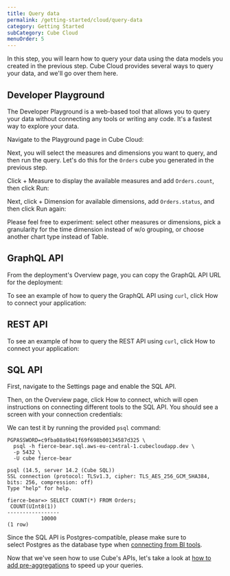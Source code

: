 ```yaml
---
title: Query data
permalink: /getting-started/cloud/query-data
category: Getting Started
subCategory: Cube Cloud
menuOrder: 5
---
```


In this step, you will learn how to query your data using the data models you
created in the previous step. Cube Cloud provides several ways to query your
data, and we'll go over them here.

## Developer Playground

The Developer Playground is a web-based tool that allows you to query your data
without connecting any tools or writing any code. It's a fastest way to explore
your data.

Navigate to the <Btn>Playground</Btn> page in Cube Cloud:

<Screenshot src="https://ucarecdn.com/43394d9a-a309-46a1-952d-ccbce10078aa/" />

Next, you will select the measures and dimensions you want to query, and then
run the query. Let's do this for the `Orders` cube you generated in the previous
step.

Click <Btn>+ Measure</Btn> to display the available measures and add
`Orders.count`, then click <Btn>Run</Btn>:

<Screenshot src="https://ucarecdn.com/2c13f612-cb29-4e44-8695-09d46d782240/" />

Next, click <Btn>+ Dimension</Btn> for available dimensions, add
`Orders.status`, and then click <Btn>Run</Btn> again:

<Screenshot src="https://ucarecdn.com/0ade1c53-df71-417b-88e6-3966341e33f3/" />

Please feel free to experiment: select other measures or dimensions, pick a
granularity for the time dimension instead of&nbsp;<Btn>w/o grouping</Btn>, or
choose another chart type instead of&nbsp;<Btn>Table</Btn>.

## GraphQL API

From the deployment's Overview page, you can copy the GraphQL API URL for the
deployment:

<Screenshot src="https://ucarecdn.com/7fa603ae-6100-4492-91e4-564d311f701e/" />

To see an example of how to query the GraphQL API using `curl`, click <Btn>How
to connect your application</Btn>:

<Screenshot src="https://ucarecdn.com/4a153b5d-f746-451b-8c93-ab7891d98b47/" />

## REST API

<Screenshot src="https://ucarecdn.com/7fa603ae-6100-4492-91e4-564d311f701e/" />

To see an example of how to query the REST API using `curl`, click <Btn>How to
connect your application</Btn>:

<Screenshot src="https://ucarecdn.com/30f90999-dd1b-495c-97c7-4656e61e65c1/" />

## SQL API

First, navigate to the <Btn>Settings</Btn> page and enable the SQL API.

Then, on the <Btn>Overview</Btn> page, click <Btn>How to connect</Btn>, which
will open instructions on connecting different tools to the SQL API. You should
see a screen with your connection credentials:

<Screenshot src="https://ucarecdn.com/1ae24899-ffb5-4e28-b4e3-2cdcc6871a09/" />

We can test it by running the provided `psql` command:

```bash{outputLines: 2-14}
PGPASSWORD=c9fba08a9b41f69f698b00134587d325 \
  psql -h fierce-bear.sql.aws-eu-central-1.cubecloudapp.dev \
  -p 5432 \
  -U cube fierce-bear

psql (14.5, server 14.2 (Cube SQL))
SSL connection (protocol: TLSv1.3, cipher: TLS_AES_256_GCM_SHA384, bits: 256, compression: off)
Type "help" for help.

fierce-bear=> SELECT COUNT(*) FROM Orders;
 COUNT(UInt8(1))
-----------------
           10000
(1 row)
```

Since the SQL API is Postgres-compatible, please make sure to
select&nbsp;<Btn>Postgres</Btn> as the database type when [connecting from BI
tools][ref-downstream].

Now that we've seen how to use Cube's APIs, let's take a look at [how to add
pre-aggregations][next] to speed up your queries.

[ref-downstream]: /config/downstream
[next]: /getting-started/cloud/add-a-pre-aggregation
